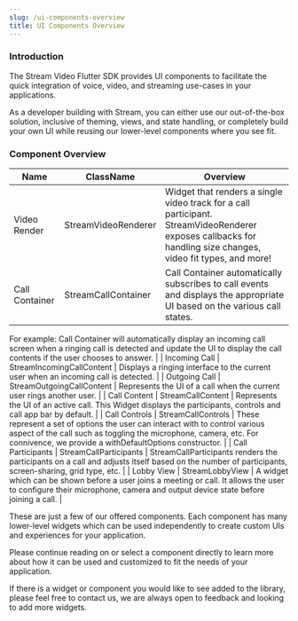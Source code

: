 ```yaml
---
slug: /ui-components-overview
title: UI Components Overview
---
```


### Introduction

The Stream Video Flutter SDK provides UI components to facilitate the quick integration of voice, video, and streaming use-cases in your applications.

As a developer building with Stream, you can either use our out-of-the-box solution, inclusive of theming, views, and state handling, or completely build your own UI while reusing our lower-level components where you see fit.

### Component Overview


| Name | ClassName | Overview |
| --- | --- | --- |
| Video Render | StreamVideoRenderer | Widget that renders a single video track for a call participant. StreamVideoRenderer exposes callbacks for handling size changes, video fit types, and more! |
| Call Container | StreamCallContainer | Call Container automatically subscribes to call events and displays the appropriate UI based on the various call states.

For example: Call Container will automatically display an incoming call screen when a ringing call is detected and update the UI to display the call contents if the user chooses to answer.  |
| Incoming Call | StreamIncomingCallContent | Displays a ringing interface to the current user when an incoming call is detected.  |
| Outgoing Call | StreamOutgoingCallContent | Represents the UI of a call when the current user rings another user. |
| Call Content | StreamCallContent | Represents the UI of an active call. This Widget displays the participants, controls and call app bar by default.  |
| Call Controls | StreamCallControls | These represent a set of options the user can interact with to control various aspect of the call such as toggling the microphone, camera, etc. For connivence, we provide a withDefaultOptions constructor.  |
| Call Participants | StreamCallParticipants | StreamCallParticipants renders the participants on a call and adjusts itself based on the number of participants, screen-sharing, grid type, etc.   |
| Lobby View | StreamLobbyView | A widget which can be shown before a user joins a meeting or call. It allows the user to configure their microphone, camera and output device state before joining a call.  |


These are just a few of our offered components. Each component has many lower-level widgets which can be used independently to create custom UIs and experiences for your application.

Please continue reading on or select a component directly to learn more about how it can be used and customized to fit the needs of your application.

If there is a widget or component you would like to see added to the library, please feel free to contact us, we are always open to feedback and looking to add more widgets.